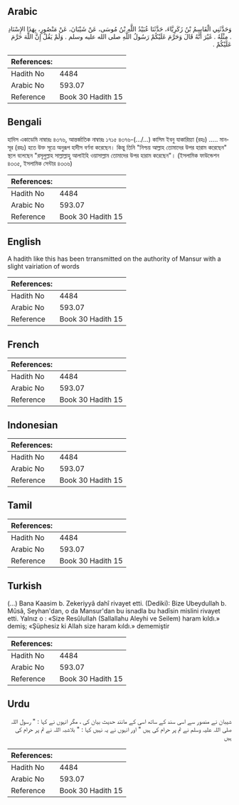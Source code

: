## Arabic


<div dir="rtl" lang="ar" style={{fontSize:'larger',backgroundColor:'#f8f9fa',padding:20}}>
وَحَدَّثَنِي الْقَاسِمُ بْنُ زَكَرِيَّاءَ، حَدَّثَنَا عُبَيْدُ اللَّهِ بْنُ مُوسَى، عَنْ شَيْبَانَ، عَنْ مَنْصُورٍ، بِهَذَا الإِسْنَادِ ‏.‏ مِثْلَهُ ‏.‏ غَيْرَ أَنَّهُ قَالَ وَحَرَّمَ عَلَيْكُمْ رَسُولُ اللَّهِ صلى الله عليه وسلم ‏.‏ وَلَمْ يَقُلْ إِنَّ اللَّهَ حَرَّمَ عَلَيْكُمْ ‏.‏
</div>
<div style={{backgroundColor:'#f8f9fa',padding:20, marginBottom: 10}}><table> <thead> <tr> <th>References:</th> <th></th> </tr> </thead> <tbody><tr><td>Hadith No</td><td>4484</td></tr><tr><td>Arabic No</td><td>593.07</td></tr><tr><td>Reference</td><td>Book 30 Hadith 15</td></tr></tbody></table></div>

## Bengali


<div dir="ltr" lang="bn" style={{fontSize:'larger',backgroundColor:'#f8f9fa',padding:20}}>
হাদিস একাডেমি নাম্বারঃ ৪৩৭৬, আন্তর্জাতিক নাম্বারঃ ১৭১৫ ৪৩৭৬-(.../...) কাসিম ইবনু যাকারিয়্যা (রহঃ) ..... মানসূর (রহঃ) হতে উক্ত সূত্রে অনুরূপ হাদীস বর্ণনা করেছেন। কিন্তু তিনি "নিশ্চয় আল্লাহ তোমাদের উপর হারাম করেছেন" স্থলে বলেছেন "রসূলুল্লাহ সাল্লাল্লাহু আলাইহি ওয়াসাল্লাম তোমাদের উপর হারাম করেছেন"। (ইসলামিক ফাউন্ডেশন ৪৩৩৫, ইসলামিক সেন্টার ৪৩৩৬)
</div>
<div style={{backgroundColor:'#f8f9fa',padding:20, marginBottom: 10}}><table> <thead> <tr> <th>References:</th> <th></th> </tr> </thead> <tbody><tr><td>Hadith No</td><td>4484</td></tr><tr><td>Arabic No</td><td>593.07</td></tr><tr><td>Reference</td><td>Book 30 Hadith 15</td></tr></tbody></table></div>

## English


<div dir="ltr" lang="en" style={{fontSize:'larger',backgroundColor:'#f8f9fa',padding:20}}>
A hadith like this has been trransmitted on the authority of Mansur with a slight vairiation of words
</div>
<div style={{backgroundColor:'#f8f9fa',padding:20, marginBottom: 10}}><table> <thead> <tr> <th>References:</th> <th></th> </tr> </thead> <tbody><tr><td>Hadith No</td><td>4484</td></tr><tr><td>Arabic No</td><td>593.07</td></tr><tr><td>Reference</td><td>Book 30 Hadith 15</td></tr></tbody></table></div>

## French


<div dir="ltr" lang="fr" style={{fontSize:'larger',backgroundColor:'#f8f9fa',padding:20}}>

</div>
<div style={{backgroundColor:'#f8f9fa',padding:20, marginBottom: 10}}><table> <thead> <tr> <th>References:</th> <th></th> </tr> </thead> <tbody><tr><td>Hadith No</td><td>4484</td></tr><tr><td>Arabic No</td><td>593.07</td></tr><tr><td>Reference</td><td>Book 30 Hadith 15</td></tr></tbody></table></div>

## Indonesian


<div dir="ltr" lang="id" style={{fontSize:'larger',backgroundColor:'#f8f9fa',padding:20}}>

</div>
<div style={{backgroundColor:'#f8f9fa',padding:20, marginBottom: 10}}><table> <thead> <tr> <th>References:</th> <th></th> </tr> </thead> <tbody><tr><td>Hadith No</td><td>4484</td></tr><tr><td>Arabic No</td><td>593.07</td></tr><tr><td>Reference</td><td>Book 30 Hadith 15</td></tr></tbody></table></div>

## Tamil


<div dir="ltr" lang="ta" style={{fontSize:'larger',backgroundColor:'#f8f9fa',padding:20}}>

</div>
<div style={{backgroundColor:'#f8f9fa',padding:20, marginBottom: 10}}><table> <thead> <tr> <th>References:</th> <th></th> </tr> </thead> <tbody><tr><td>Hadith No</td><td>4484</td></tr><tr><td>Arabic No</td><td>593.07</td></tr><tr><td>Reference</td><td>Book 30 Hadith 15</td></tr></tbody></table></div>

## Turkish


<div dir="ltr" lang="tr" style={{fontSize:'larger',backgroundColor:'#f8f9fa',padding:20}}>
(…) Bana Kaasim b. Zekeriyyâ dahî rivayet etti. (Dediki): Bize Ubeydullah b. Mûsâ, Seyhan'dan, o da Mansur'dan bu isnadla bu hadîsin mislini rivayet etti. Yalnız o : «Size ResûluIIah (Sallallahu Aleyhi ve Seilem) haram kıldı.» demiş; «Şüphesiz ki Allah size haram kıldı.» dememiştir
</div>
<div style={{backgroundColor:'#f8f9fa',padding:20, marginBottom: 10}}><table> <thead> <tr> <th>References:</th> <th></th> </tr> </thead> <tbody><tr><td>Hadith No</td><td>4484</td></tr><tr><td>Arabic No</td><td>593.07</td></tr><tr><td>Reference</td><td>Book 30 Hadith 15</td></tr></tbody></table></div>

## Urdu


<div dir="rtl" lang="ur" style={{fontSize:'larger',backgroundColor:'#f8f9fa',padding:20}}>
شیبان نے منصور سے اسی سند کے ساتھ اسی کے مانند حدیث بیان کی ، مگر انہوں نے کہا : " رسول اللہ صلی اللہ علیہ وسلم نے تم پر حرام کی ہیں " اور انہوں نے یہ نہیں کہا : " بلاشبہ اللہ نے تم پر حرام کی ہیں
</div>
<div style={{backgroundColor:'#f8f9fa',padding:20, marginBottom: 10}}><table> <thead> <tr> <th>References:</th> <th></th> </tr> </thead> <tbody><tr><td>Hadith No</td><td>4484</td></tr><tr><td>Arabic No</td><td>593.07</td></tr><tr><td>Reference</td><td>Book 30 Hadith 15</td></tr></tbody></table></div>